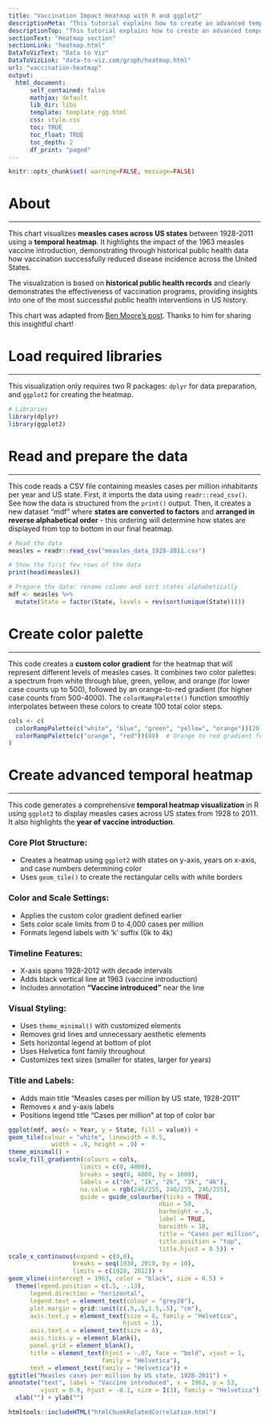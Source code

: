 ```yaml
---
title: "Vaccination Impact Heatmap with R and ggplot2"
descriptionMeta: "This tutorial explains how to create an advanced temporal heatmap with R and ggplot2. We'll use **measles data from US states between 1928 and 2011** as an example, highlighting the effect of vaccine introduction in 1963."
descriptionTop: "This tutorial explains how to create an advanced temporal [heatmap](heatmap.html) built with `R` and [ggplot2](ggplot2-package.html). We'll use measles data from US states between 1928 and 2011 as an example, highlighting the effect of vaccine introduction in 1963."
sectionText: "Heatmap section"
sectionLink: "heatmap.html"
DataToVizText: "Data to Viz"
DataToVizLink: "data-to-viz.com/graph/heatmap.html"
url: "vaccination-heatmap"
output:
  html_document:
      self_contained: false    
      mathjax: default
      lib_dir: libs
      template: template_rgg.html
      css: style.css
      toc: TRUE
      toc_float: TRUE
      toc_depth: 2
      df_print: "paged"
---
```



```r
knitr::opts_chunk$set( warning=FALSE, message=FALSE)
```

<div class="container">

# About
***

This chart visualizes **measles cases across US states** between 1928-2011 using a **temporal heatmap**. It highlights the impact of the 1963 measles vaccine introduction, demonstrating through historical public health data how vaccination successfully reduced disease incidence across the United States.

The visualization is based on **historical public health records** and clearly demonstrates the effectiveness of vaccination programs, providing insights into one of the most successful public health interventions in US history. 

This chart was adapted from [Ben Moore's post](https://benjaminlmoore.wordpress.com/2015/04/09/recreating-the-vaccination-heatmaps-in-r/). Thanks to him for sharing this insightful chart!


# Load required libraries 
***
This visualization only requires two R packages: `dplyr` for data preparation, and `ggplot2` for creating the heatmap.
```r
# Libraries
library(dplyr)
library(ggplot2)
```

# Read and prepare the data 
***

This code reads a CSV file containing measles cases per million inhabitants per year and US state. First, it imports the data using `readr::read_csv()`. See how the data is structured from the `print()` output. Then, it creates a new dataset "mdf" where **states are converted to factors** and **arranged in reverse alphabetical order** - this ordering will determine how states are displayed from top to bottom in our final heatmap.

```r
# Read the data 
measles = readr::read_csv("measles_data_1928-2011.csv")

# Show the first few rows of the data
print(head(measles))

# Prepare the data: rename column and sort states alphabetically
mdf <- measles %>% 
  mutate(State = factor(State, levels = rev(sort(unique(State)))))
```

# Create color palette
***

This code creates a **custom color gradient** for the heatmap that will represent different levels of measles cases. It combines two color palettes: a spectrum from white through blue, green, yellow, and orange (for lower case counts up to 500), followed by an orange-to-red gradient (for higher case counts from 500-4000). The `colorRampPalette()` function smoothly interpolates between these colors to create 100 total color steps.

```r
cols <- c(
  colorRampPalette(c("white", "blue", "green", "yellow", "orange"))(20),  # Full spectrum until 500
  colorRampPalette(c("orange", "red"))(80)  # Orange to red gradient for 500-4000
)
```

# Create advanced temporal heatmap 
***

This code generates a comprehensive **temporal heatmap visualization** in R using `ggplot2` to display measles cases across US states from 1928 to 2011. It also highlights the **year of vaccine introduction**. 

### Core Plot Structure:

- Creates a heatmap using `ggplot2` with states on y-axis, years on x-axis, and case numbers determining color
- Uses `geom_tile()` to create the rectangular cells with white borders

### Color and Scale Settings:

- Applies the custom color gradient defined earlier
- Sets color scale limits from 0 to 4,000 cases per million
- Formats legend labels with 'k' suffix (0k to 4k)

### Timeline Features:

- X-axis spans 1928-2012 with decade intervals
- Adds black vertical line at 1963 (vaccine introduction)
- Includes annotation **"Vaccine introduced"** near the line

### Visual Styling:

- Uses `theme_minimal()` with customized elements
- Removes grid lines and unnecessary aesthetic elements
- Sets horizontal legend at bottom of plot
- Uses Helvetica font family throughout
- Customizes text sizes (smaller for states, larger for years)

### Title and Labels:

- Adds main title "Measles cases per million by US state, 1928-2011"
- Removes x and y-axis labels
- Positions legend title "Cases per million" at top of color bar


```r
ggplot(mdf, aes(x = Year, y = State, fill = value)) + 
geom_tile(colour = "white", linewidth = 0.5, 
            width = .9, height = .9) + 
theme_minimal() +
scale_fill_gradientn(colours = cols,
                    limits = c(0, 4000),
                    breaks = seq(0, 4000, by = 1000),
                    labels = c("0k", "1k", "2k", "3k", "4k"),
                    na.value = rgb(246/255, 246/255, 246/255),
                    guide = guide_colourbar(ticks = TRUE, 
                                          nbin = 50,
                                          barheight = .5, 
                                          label = TRUE, 
                                          barwidth = 10,
                                          title = "Cases per million",
                                          title.position = "top",
                                          title.hjust = 0.5)) +
scale_x_continuous(expand = c(0,0), 
                  breaks = seq(1930, 2010, by = 10),
                  limits = c(1928, 2012)) +
geom_vline(xintercept = 1963, color = "black", size = 0.5) +
  theme(legend.position = c(.5, -.13),
      legend.direction = "horizontal",
      legend.text = element_text(colour = "grey20"),
      plot.margin = grid::unit(c(.5,.5,1.5,.5), "cm"),
      axis.text.y = element_text(size = 6, family = "Helvetica", 
                                hjust = 1),
      axis.text.x = element_text(size = 8),
      axis.ticks.y = element_blank(),
      panel.grid = element_blank(),
      title = element_text(hjust = -.07, face = "bold", vjust = 1, 
                          family = "Helvetica"),
      text = element_text(family = "Helvetica")) +
ggtitle("Measles cases per million by US state, 1928-2011") +
annotate("text", label = "Vaccine introduced", x = 1963, y = 53, 
         vjust = 0.9, hjust = -0.1, size = I(3), family = "Helvetica") +
  xlab("") + ylab("")
```


<!-- Close container -->
</div>




```r
htmltools::includeHTML("htmlChunkRelatedCorrelation.html")
```
